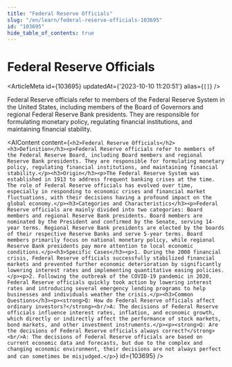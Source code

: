 ```yaml
---
title: "Federal Reserve Officials"
slug: "/en/learn/federal-reserve-officials-103695"
id: "103695"
hide_table_of_contents: true
---
```



# Federal Reserve Officials

<ArticleMeta id={103695} updatedAt={'2023-10-10 11:20:51'} alias={`[]`} />
<div className='border-solid border-b border-t-0 my-4 border-[var(--ifm-color-gray-300)]' />

Federal Reserve officials refer to members of the Federal Reserve System in the United States, including members of the Board of Governors and regional Federal Reserve Bank presidents. They are responsible for formulating monetary policy, regulating financial institutions, and maintaining financial stability.

<AIContent content={`<h2>Federal Reserve Officials</h2><h3>Definition</h3><p>Federal Reserve officials refer to members of the Federal Reserve Board, including Board members and regional Reserve Bank presidents. They are responsible for formulating monetary policy, regulating financial institutions, and maintaining financial stability.</p><h3>Origin</h3><p>The Federal Reserve System was established in 1913 to address frequent banking crises at the time. The role of Federal Reserve officials has evolved over time, especially in responding to economic crises and financial market fluctuations, with their decisions having a profound impact on the global economy.</p><h3>Categories and Characteristics</h3><p>Federal Reserve officials are mainly divided into two categories: Board members and regional Reserve Bank presidents. Board members are nominated by the President and confirmed by the Senate, serving 14-year terms. Regional Reserve Bank presidents are elected by the boards of their respective Reserve Banks and serve 5-year terms. Board members primarily focus on national monetary policy, while regional Reserve Bank presidents pay more attention to local economic conditions.</p><h3>Specific Cases</h3><p>1. During the 2008 financial crisis, Federal Reserve officials successfully stabilized financial markets and prevented further economic deterioration by significantly lowering interest rates and implementing quantitative easing policies.</p><p>2. Following the outbreak of the COVID-19 pandemic in 2020, Federal Reserve officials quickly took action by lowering interest rates and introducing several emergency lending programs to help businesses and individuals weather the crisis.</p><h3>Common Questions</h3><p><strong>Q: How do Federal Reserve officials affect ordinary investors?</strong><br/>A: The decisions of Federal Reserve officials influence interest rates, inflation, and economic growth, which directly or indirectly affect the performance of stock markets, bond markets, and other investment instruments.</p><p><strong>Q: Are the decisions of Federal Reserve officials always correct?</strong><br/>A: The decisions of Federal Reserve officials are based on current economic data and forecasts, but due to the complex and changing economic environment, their decisions are not always perfect and can sometimes be misjudged.</p>`} id={103695} />
